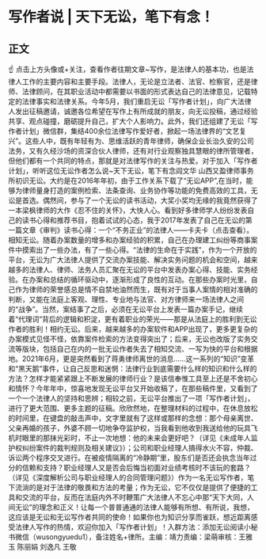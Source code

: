 # 写作者说 | 天下无讼，笔下有念！
## 正文
☝ 点击上方头像或+关注，查看作者往期文章~写作，是法律人的基本功，也是法律人工作的主要内容和主要手段。法律人，无论是立法者、法官、检察官，还是律师、法律顾问，在其职业活动中都需要以书面的形式表达自己的法律意见，记载特定的法律事实和法律关系。今年5月，我们重启无讼「写作者计划」，向广大法律人发出征稿邀请，诚邀各位希望在写作上有所成就的朋友，向无讼投稿，通过经验共享、观点碰撞，磨砺提升自己，扩大个人影响力。此外，我们还组建了无讼「写作者计划」微信群，集结400余位法律写作爱好者，掀起一场法律界的“文艺复兴”。这些人中，既有年轻有为、思维活跃的青年律师，确保企业长治久安的公司法务，又有久经沙场的资深合伙人律师，还有对行业观察独具慧眼的律所管理者，但他们都有一个共同的特点，那就是对法律写作的关注与热爱。对于加入「写作者计划」，听听这位无讼作者怎么说~天下无讼，笔下有念阎文华 山西又盈律师事务所初识无讼。大约是在2016年年初，由于工作关系下载了“无讼APP”,在当时，能够为律师量身打造的案例检索、法条查询、业务协作等功能的免费高效的工具，无讼是首选。偶然间，参与了一个无讼的读书活动，大奖小奖均无缘的我竟然获得了一本梁枫律师的大作《忍不住的关怀》，大快人心。看到好多律师学人纷纷发表自己的读书心得和推荐书目，抱着试试的心态，我于2017年发表了自己在无讼的第一篇文章《审判》读书心得：一个“不务正业”的法律人——卡夫卡（点击查看）。相知无讼。随着办案数量的增多和办案经验的积累，自己在办理建工纠纷等商事案件中摸索出了一些办法，有了一些心得。“法律的生命在于实践”，作为一个开放的平台，无讼为广大法律人提供了交流办案技能、解决实务问题的机会和空间，越来越多的法律人、律师、法务人员汇聚在无讼的平台中发表办案心得、技能、实务经验。在办案和总结的循环驱动中，逐渐形成了良性的互动。在那些办案时光里，自己作为律师的荣誉感总是情不自禁地油然而生，既有对于当事人案情的相对准确的判断，又能在法庭上客观、理性、专业地与法官、对方律师来一场法律人之间的“战争”。当然，案结事了之后，必须在无讼平台上发表一篇办案手记，继续着“代理词”背后的逻辑和积淀，更有着职业的荣光——那是从法庭上的胜利到无讼作者的胜利！相约无讼。后来，越来越多的办案软件和APP出现了，更多更复杂的办案模式见怪不怪，依靠案件检索的方法变得突出了；后来，无讼也改版了实务交流等版块，包括自己在内的一批无讼作者失去了相知交流、一写为快的平台和根据地。2021年6月，更是突然看到了蒋勇律师离世的消息……这一系列的“知识”变革和“黑天鹅”事件，让自己反思和迷惘：法律行业到底需要什么样的知识和什么样的方法？怎样才能紧紧跟上不断发展的律师行业？是该信奉惟工具至上还是不舍初心和情怀？今年年中，惊喜地发现无讼平台又开始收稿了，在那些稿件里，又看到了一个一个法律人的坚持和思辨；相较之前，无讼平台推出了一项「写作者计划」，进行了更大范围、更多主题的征稿。欣欣然地，在整理材料的过程中，在休息放松的时间里，在键盘的敲击声中，文字里就有了这样或那样的念想：那个母亲离世、父亲再婚的孩子，外婆不顾一切地争夺监护权，当我看到他收到我送给他的玩具飞机时眼里的那抹光彩时，不止一次地想：他的未来会更好吧？（详见《未成年人监护权纠纷案件的裁判规则及相关建议》）；公司和职业经理人搞得水火不容，仲裁、诉讼两个程序交叉进行。在被疫情隔离的“冷静期”里，股东们是否还会执念当年过分的信赖和支持？职业经理人又是否会后悔当初面对业绩考核时不该玩的套路？（详见《深度解析公司与职业经理人的合同管理问题》）作为一名无讼写作者，笔下流淌的是对于法律的敬畏和方法的考量；作为无讼，它不仅仅是提供了便捷的工具和交流的平台，反而在法庭内外不时鞭策广大法律人不忘心中那“天下大同，人间无讼”的理念和正义！让每一个普普通通的法律人能够有所想、有所说，我想，这应该是无讼和无讼写作者共同的使命！如果你也为知识分享而雀跃，想近距离感受法律人写作的热情，欢迎你加入「写作者计划」！入群方法：添加无讼阅读小秘书微信（wusongyuedu1），备注姓名+律所。主编：靖力责编：梁萌审核：王雅玉 陈丽娟 刘逸凡 王敬